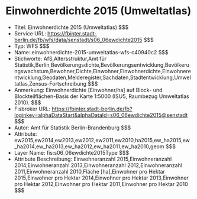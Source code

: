 # Einwohnerdichte 2015 (Umweltatlas)
- Titel: Einwohnerdichte 2015 (Umweltatlas) $$$
- Service URL: https://fbinter.stadt-berlin.de/fb/wfs/data/senstadt/s06_06ewdichte2015 $$$
- Typ: WFS $$$
- Name: einwohnerdichte-2015-umweltatlas-wfs-c40940c2 $$$
- Stichworte: AfS,Altersstruktur,Amt für Statistik,Berlin,Bevölkerungsdichte,Bevölkerungsentwicklung,Bevölkerungswachstum,Bewohner,Dichte,Einwohner,Einwohnerdichte,Einwohnerentwicklung,Geodaten,Melderegister,Sachdaten,Stadtentwicklung,Umweltatlas,Zensus-Fortschreibung $$$
- Anmerkung: Einwohnerdichte [Einwohner/ha] auf Block- und Blockteilflächen-Basis der Karte 1:5000 (ISU5, Raumbezug Umweltatlas 2010). $$$
- Fisbroker URL: https://fbinter.stadt-berlin.de/fb?loginkey=alphaDataStart&alphaDataId=s06_06ewdichte2015@senstadt $$$
- Autor: Amt für Statistik Berlin-Brandenburg $$$
- Attribute: ew2015,ew2014,ew2013,ew2012,ew2011,ew2010,ha2015,ew_ha2015,ew_ha2014,ew_ha2013,ew_ha2012,ew_ha2011,ew_ha2010,geom $$$
- Layer Name: fis:s06_06ewdichte2015Type $$$
- Attribute Beschreibung: Einwohneranzahl 2015,Einwohneranzahl 2014,Einwohneranzahl 2013,Einwohneranzahl 2012,Einwohneranzahl 2011,Einwohneranzahl 2010,Fläche [ha],Einwohner pro Hektar 2015,Einwohner pro Hektar 2014,Einwohner pro Hektar 2013,Einwohner pro Hektar 2012,Einwohner pro Hektar 2011,Einwohner pro Hektar 2010 $$$
